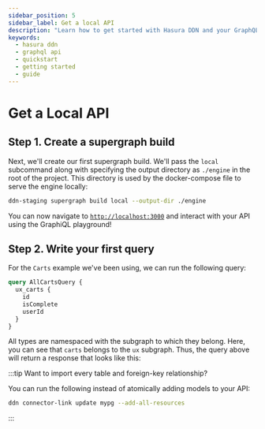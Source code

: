 ```yaml
---
sidebar_position: 5
sidebar_label: Get a local API
description: "Learn how to get started with Hasura DDN and your GraphQL API."
keywords:
  - hasura ddn
  - graphql api
  - quickstart
  - getting started
  - guide
---
```


# Get a Local API

## Step 1. Create a supergraph build

Next, we'll create our first supergraph build. We'll pass the `local` subcommand along with specifying the output
directory as `./engine` in the root of the project. This directory is used by the docker-compose file to serve the
engine locally:

```bash
ddn-staging supergraph build local --output-dir ./engine
```

You can now navigate to [`http://localhost:3000`](http://localhost:3000) and interact with your API using the GraphiQL
playground!

<!-- The CLI will respond with information about our project, including a link to the project's console. Click on that to see -->
<!-- the GraphiQL explorer and interact with your API. -->

## Step 2. Write your first query

For the `Carts` example we've been using, we can run the following query:

```graphql
query AllCartsQuery {
  ux_carts {
    id
    isComplete
    userId
  }
}
```

All types are namespaced with the subgraph to which they belong. Here, you can see that `carts` belongs to the `ux`
subgraph. Thus, the query above will return a response that looks like this:

<!-- TODO: Add screenshot of console -->

:::tip Want to import every table and foreign-key relationship?

You can run the following instead of atomically adding models to your API:

```bash
ddn connector-link update mypg --add-all-resources
```

:::
